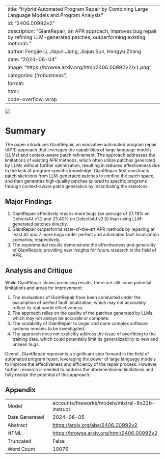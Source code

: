 
---
title: "Hybrid Automated Program Repair by Combining Large Language Models and Program Analysis"
id: "2406.00992v2"
description: "GiantRepair, an APR approach, improves bug repair by refining LLM-generated patches, outperforming existing methods."
author: Fengjie Li, Jiajun Jiang, Jiajun Sun, Hongyu Zhang
date: "2024-06-04"
image: "https://browse.arxiv.org/html/2406.00992v2/x1.png"
categories: ['robustness']
format:
  html:
    code-overflow: wrap
---

![](https://browse.arxiv.org/html/2406.00992v2/x1.png)

# Summary

The paper introduces GiantRepair, an innovative automated program repair (APR) approach that leverages the capabilities of large language models (LLMs) and context-aware patch refinement. The approach addresses the limitations of existing APR methods, which often utilize patches generated by LLMs without further optimization, resulting in reduced effectiveness due to the lack of program-specific knowledge. GiantRepair first constructs patch skeletons from LLM-generated patches to confine the patch space, and then generates high-quality patches tailored to specific programs through context-aware patch generation by instantiating the skeletons.

## Major Findings

1. GiantRepair effectively repairs more bugs (an average of 27.78% on Defects4J v1.2 and 23.40% on Defects4J v2.0) than using LLM-generated patches directly.
2. GiantRepair outperforms state-of-the-art APR methods by repairing at least 42 and 7 more bugs under perfect and automated fault localization scenarios, respectively.
3. The experimental results demonstrate the effectiveness and generality of GiantRepair, providing new insights for future research in the field of APR.

## Analysis and Critique

While GiantRepair shows promising results, there are still some potential limitations and areas for improvement:

1. The evaluations of GiantRepair have been conducted under the assumption of perfect fault localization, which may not accurately reflect its real-world effectiveness.
2. The approach relies on the quality of the patches generated by LLMs, which may not always be accurate or complete.
3. The scalability of GiantRepair to larger and more complex software systems remains to be investigated.
4. The approach does not explicitly address the issue of overfitting to the training data, which could potentially limit its generalizability to new and unseen bugs.

Overall, GiantRepair represents a significant step forward in the field of automated program repair, leveraging the power of large language models to improve the effectiveness and efficiency of the repair process. However, further research is needed to address the aforementioned limitations and fully realize the potential of this approach.

## Appendix

|          |          |
|----------|----------|
| Model     | accounts/fireworks/models/mixtral-8x22b-instruct       |
| Date Generated     | 2024-06-05       |
| Abstract | [https://arxiv.org/abs/2406.00992v2](https://arxiv.org/abs/2406.00992v2)        |
| HTML     | [https://browse.arxiv.org/html/2406.00992v2](https://browse.arxiv.org/html/2406.00992v2)       |
| Truncated       | False       |
| Word Count       | 10076       |